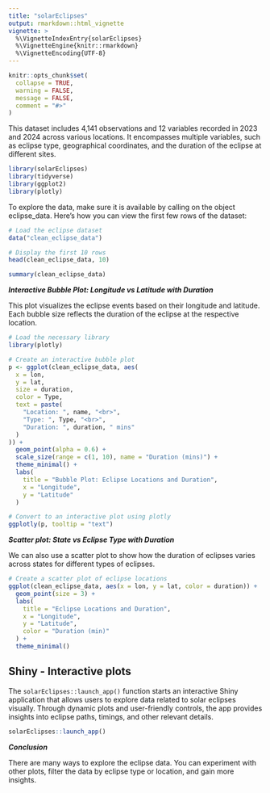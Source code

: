 ```yaml
---
title: "solarEclipses"
output: rmarkdown::html_vignette
vignette: >
  %\VignetteIndexEntry{solarEclipses}
  %\VignetteEngine{knitr::rmarkdown}
  %\VignetteEncoding{UTF-8}
---
```


```r
knitr::opts_chunk$set(
  collapse = TRUE,
  warning = FALSE,
  message = FALSE,
  comment = "#>"
)
```

This dataset includes 4,141 observations and 12 variables recorded in 2023 and 2024 across various locations. It encompasses multiple variables, such as eclipse type, geographical coordinates, and the duration of the eclipse at different sites.


```r
library(solarEclipses)
library(tidyverse)
library(ggplot2)
library(plotly)
```

To explore the data, make sure it is available by calling on the object eclipse_data. Here's how you can view the first few rows of the dataset:
```r
# Load the eclipse dataset
data("clean_eclipse_data")

# Display the first 10 rows
head(clean_eclipse_data, 10)

summary(clean_eclipse_data)
```

***Interactive Bubble Plot: Longitude vs Latitude with Duration***

This plot visualizes the eclipse events based on their longitude and latitude. Each bubble size reflects the duration of the eclipse at the respective location.


```r
# Load the necessary library
library(plotly)

# Create an interactive bubble plot
p <- ggplot(clean_eclipse_data, aes(
  x = lon,
  y = lat,
  size = duration,
  color = Type,
  text = paste(
    "Location: ", name, "<br>",
    "Type: ", Type, "<br>",
    "Duration: ", duration, " mins"
  )
)) +
  geom_point(alpha = 0.6) +
  scale_size(range = c(1, 10), name = "Duration (mins)") +
  theme_minimal() +
  labs(
    title = "Bubble Plot: Eclipse Locations and Duration",
    x = "Longitude",
    y = "Latitude"
  )

# Convert to an interactive plot using plotly
ggplotly(p, tooltip = "text")

```

***Scatter plot: State vs Eclipse Type with Duration***

We can also use a scatter plot to show how the duration of eclipses varies across states for different types of eclipses.
```r
# Create a scatter plot of eclipse locations
ggplot(clean_eclipse_data, aes(x = lon, y = lat, color = duration)) +
  geom_point(size = 3) +
  labs(
    title = "Eclipse Locations and Duration",
    x = "Longitude",
    y = "Latitude",
    color = "Duration (min)"
  ) +
  theme_minimal()
```

## Shiny - Interactive plots

The `solarEclipses::launch_app()` function starts an interactive Shiny application that allows users to explore data related to solar eclipses visually. Through dynamic plots and user-friendly controls, the app provides insights into eclipse paths, timings, and other relevant details.

```r
solarEclipses::launch_app()
```

***Conclusion***

There are many ways to explore the eclipse data. You can experiment with other plots, filter the data by eclipse type or location, and gain more insights.
